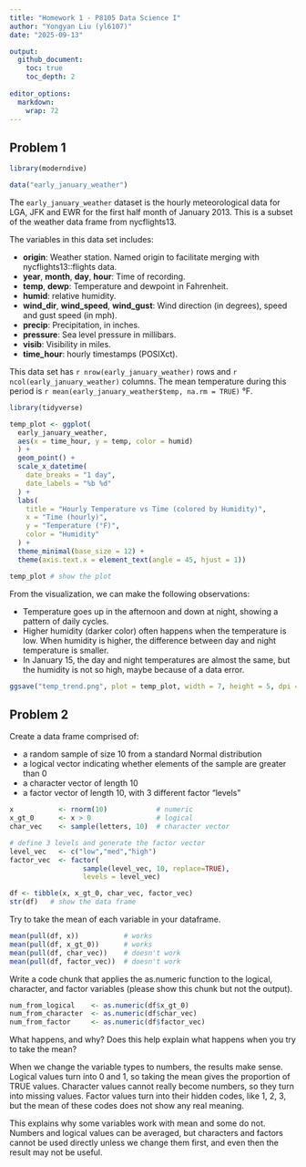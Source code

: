 ```yaml
---
title: "Homework 1 - P8105 Data Science I"
author: "Yongyan Liu (yl6107)"
date: "2025-09-13"

output:
  github_document:
    toc: true
    toc_depth: 2
    
editor_options: 
  markdown: 
    wrap: 72
---
```


## Problem 1

```r
library(moderndive)

data("early_january_weather")
```

The `early_january_weather` dataset is the hourly meteorological data
for LGA, JFK and EWR for the first half month of January 2013. This is a
subset of the weather data frame from nycflights13.

The variables in this data set includes:

-   **origin**: Weather station. Named origin to facilitate merging with
    nycflights13::flights data.
-   **year**, **month**, **day**, **hour**: Time of recording.
-   **temp**, **dewp**: Temperature and dewpoint in Fahrenheit.
-   **humid**: relative humidity.
-   **wind_dir**, **wind_speed**, **wind_gust**: Wind direction (in
    degrees), speed and gust speed (in mph).
-   **precip**: Precipitation, in inches.
-   **pressure**: Sea level pressure in millibars.
-   **visib**: Visibility in miles.
-   **time_hour**: hourly timestamps (POSIXct).

This data set has `r nrow(early_january_weather)` rows and
`r ncol(early_january_weather)` columns. The mean temperature during
this period is `r mean(early_january_weather$temp, na.rm = TRUE)` °F.

```r
library(tidyverse)

temp_plot <- ggplot(
  early_january_weather, 
  aes(x = time_hour, y = temp, color = humid)
  ) +
  geom_point() +
  scale_x_datetime(
    date_breaks = "1 day",
    date_labels = "%b %d"
  ) +
  labs(
    title = "Hourly Temperature vs Time (colored by Humidity)",
    x = "Time (hourly)",
    y = "Temperature (°F)",
    color = "Humidity"
  ) +
  theme_minimal(base_size = 12) +
  theme(axis.text.x = element_text(angle = 45, hjust = 1))

temp_plot # show the plot
```

From the visualization, we can make the following observations:

-   Temperature goes up in the afternoon and down at night, showing a
    pattern of daily cycles.
-   Higher humidity (darker color) often happens when the temperature is
    low. When humidity is higher, the difference between day and night
    temperature is smaller.
-   In January 15, the day and night temperatures are almost the same,
    but the humidity is not so high, maybe because of a data error.

```r
ggsave("temp_trend.png", plot = temp_plot, width = 7, height = 5, dpi = 300)
```

## Problem 2

Create a data frame comprised of:

-   a random sample of size 10 from a standard Normal distribution
-   a logical vector indicating whether elements of the sample are
    greater than 0
-   a character vector of length 10
-   a factor vector of length 10, with 3 different factor “levels”

```r
x           <- rnorm(10)            # numeric
x_gt_0      <- x > 0                # logical
char_vec    <- sample(letters, 10)  # character vector

# define 3 levels and generate the factor vector
level_vec   <- c("low","med","high")
factor_vec  <- factor(
                  sample(level_vec, 10, replace=TRUE), 
                  levels = level_vec)

df <- tibble(x, x_gt_0, char_vec, factor_vec)
str(df)   # show the data frame
```

Try to take the mean of each variable in your dataframe.

```r
mean(pull(df, x))           # works
mean(pull(df, x_gt_0))      # works
mean(pull(df, char_vec))    # doesn't work
mean(pull(df, factor_vec))  # doesn't work
```

Write a code chunk that applies the as.numeric function to the logical,
character, and factor variables (please show this chunk but not the
output).

```r
num_from_logical    <- as.numeric(df$x_gt_0)
num_from_character  <- as.numeric(df$char_vec)
num_from_factor     <- as.numeric(df$factor_vec)
```

What happens, and why? Does this help explain what happens when you try
to take the mean?

When we change the variable types to numbers, the results make sense.
Logical values turn into 0 and 1, so taking the mean gives the
proportion of TRUE values. Character values cannot really become
numbers, so they turn into missing values. Factor values turn into their
hidden codes, like 1, 2, 3, but the mean of these codes does not show
any real meaning.

This explains why some variables work with mean and some do not. Numbers
and logical values can be averaged, but characters and factors cannot be
used directly unless we change them first, and even then the result may
not be useful.
